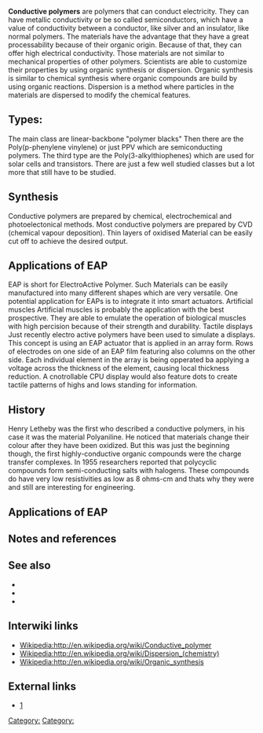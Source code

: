 '''Conductive polymers''' are polymers that can conduct electricity. They can have metallic conductivity
or be so called semiconductors, which have a value of conductivity between a conductor, like 
silver and an insulator, like normal
polymers. The materials have the advantage that they have a great processability because of their organic origin. Because of that, they can offer high electrical conductivity. Those materials are 
not similar to mechanical
properties of other polymers. Scientists are able to customize their properties by using organic synthesis or dispersion.
Organic synthesis is similar to chemical synthesis where organic compounds are build by using organic reactions. Dispersion is a method where particles in the materials are dispersed to modify the chemical features.

== Types: ==


The main class are linear-backbone "polymer blacks" Then there are the Poly(p-phenylene vinylene) or just PPV which are semiconducting polymers. The third type are the Poly(3-alkylthiophenes) which are used for solar cells and transistors. There are just a few well studied classes but a lot more that still have to be studied. 

== Synthesis ==

Conductive polymers are prepared by chemical, electrochemical and photoelectonical methods. Most conductive polymers are prepared by CVD (chemical vapour deposition). Thin layers of oxidised Material can be easily cut off to achieve the desired output.

== Applications of EAP ==

EAP is short for ElectroActive Polymer. Such Materials can be easily manufactured into many different shapes which are very versatile. One potential application for EAPs is to integrate it into  smart actuators.
Artificial muscles
Artificial muscles is probably the application with the best prospective. They are able to emulate the operation of biological muscles with high percision because of their strength and durability.
Tactile displays
Just recently electro active polymers have been used to simulate a displays. This concept is using an EAP actuator that is applied in an array form. Rows of electrodes on one side of an EAP film featuring also columns on the other side. Each individual element in the array is being opperated ba applying a voltage across the thickness of the element, causing local thickness reduction. A cnotrollable CPU display would also feature dots to create tactile patterns of highs and lows standing for information.

== History ==


Henry Letheby was the first who described a conductive polymers, in his case it was the material Polyaniline. He noticed that materials change their colour after they have been oxidized. But this was just the beginning though, the first highly-conductive organic compounds were the charge transfer complexes. 
In 1955 researchers reported that polycyclic compounds form semi-conducting salts with halogens. These compounds do have very low resistivities as low as 8 ohms-cm and thats why they were and still are interesting for engineering.


== Applications of EAP ==


== Notes and references ==
{{reflist}}

== See also ==

* [[]]
* [[]]
* [[]]

== Interwiki links ==

* [[Wikipedia:http://en.wikipedia.org/wiki/Conductive_polymer]]
* [[Wikipedia:http://en.wikipedia.org/wiki/Dispersion_(chemistry)]]
* [[Wikipedia:http://en.wikipedia.org/wiki/Organic_synthesis]]

== External links ==

* [http://nopr.niscair.res.in/bitstream/123456789/5475/1/JSIR%2063(9)%20715-728.pdf] 


{{stub}}

[[Category:]]
[[Category:]]